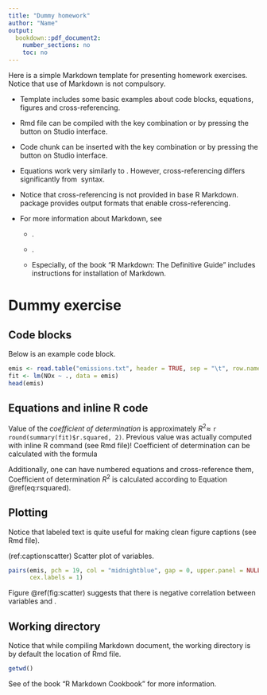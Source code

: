 ```yaml
---
title: "Dummy homework"
author: "Name"
output:
  bookdown::pdf_document2:
    number_sections: no
    toc: no
---
```

Here is a simple \textsf{R} Markdown template for presenting homework exercises. Notice that use of \textsf{R} Markdown is not compulsory.

- Template includes some basic examples about code blocks, equations, figures and cross-referencing.

- Rmd file can be compiled with the key combination \texttt{Ctrl + Shift + K} or by pressing the \texttt{Knit} button on \textsf{R} Studio interface.

- Code chunk can be inserted with the key combination \texttt{Ctrl + Alt + I} or by pressing the \texttt{Insert} button on \textsf{R} Studio interface.

- Equations work very similarly to \LaTeX. However, cross-referencing differs significantly from \LaTeX\ syntax.

- Notice that cross-referencing is not provided in base R Markdown. [\textcolor{blue}{Bookdown}](https://github.com/rstudio/bookdown) package provides output formats that enable cross-referencing.

- For more information about \textsf{R} Markdown, see

  - [\textcolor{blue}{R Markdown: The Definitive Guide}](https://bookdown.org/yihui/rmarkdown/).
  
  - [\textcolor{blue}{R Markdown Cookbook}](https://bookdown.org/yihui/rmarkdown-cookbook/).
  
  - Especially, [\textcolor{blue}{Chapter 1}](https://bookdown.org/yihui/rmarkdown/installation.html) of the book "R Markdown: The Definitive Guide" includes instructions for installation of \textsf{R} Markdown.

# Dummy exercise

## Code blocks

Below is an example code block.
```r
emis <- read.table("emissions.txt", header = TRUE, sep = "\t", row.names = 1)
fit <- lm(NOx ~ ., data = emis)
head(emis)
```

## Equations and inline R code 
Value of the *coefficient of determination* is approximately $R^2 \approx$ `r round(summary(fit)$r.squared, 2)`. Previous value was actually computed with inline R command (see Rmd file)! Coefficient of determination can be calculated with the formula

\begin{equation*}
  R^2 = 1 - \frac{SSE}{SST}.
\end{equation*}
Additionally, one can have numbered equations and cross-reference them,
\begin{equation} (\#eq:rsquared)
  R^2 = 1 - \frac{SSE}{SST}.
\end{equation}
Coefficient of determination $R^2$ is calculated according to Equation \@ref(eq:rsquared).

## Plotting

Notice that labeled text is quite useful for making clean figure captions (see Rmd file).

(ref:captionscatter) Scatter plot of variables.

```r
pairs(emis, pch = 19, col = "midnightblue", gap = 0, upper.panel = NULL,
      cex.labels = 1)
```

Figure \@ref(fig:scatter) suggests that there is negative correlation between variables \texttt{NOx} and \texttt{Humidity}.

## Working directory

Notice that while compiling \textsf{R} Markdown document, the working directory is by default the location of Rmd file.
```r
getwd()
```

See [\textcolor{blue}{Chapter 16.6}](https://bookdown.org/yihui/rmarkdown-cookbook/working-directory.html) of the book "R Markdown Cookbook" for more information.

